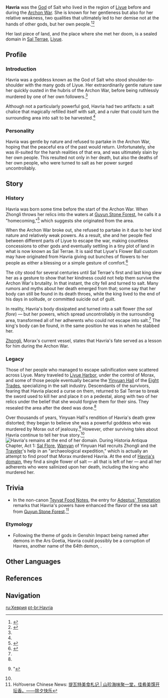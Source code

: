 {{Character Infobox
|name             = Havria
|type             = Historical
|deceased         = Past
|region           = Liyue
|affiliation      = Gods
|title            = Salt Goddess
}}
'''Havria''' was the [[God]] of Salt who lived in the region of [[Liyue]] before and during the [[Archon War]]. She is known for her gentleness but also for her relative weakness, two qualities that ultimately led to her demise not at the hands of other gods, but her own people.<ref name="DRA">{{Ref/Book|Diary of Roald the Adventurer|1|Sal Terrae}}</ref><ref name="ZLC1 - FSS">{{Ref/Quest|Farewell, Sweet Salt}}</ref>

Her last piece of land, and the place where she met her doom, is a sealed domain in [[Sal Terrae]], [[Liyue]].

==Profile==
===Introduction===
Havria was a goddess known as the God of Salt who stood shoulder-to-shoulder with the many gods of Liyue. Her extraordinarily gentle nature saw her quickly ousted in the hubris of the Archon War, before being ruthlessly murdered by one of her own followers.<ref name="DRA" />

Although not a particularly powerful god, Havria had two artifacts: a salt chalice that magically refilled itself with salt, and a ruler that could turn the surrounding area into salt to be harvested.<ref name="ZLC1 - FSS" />

===Personality===
Havria was gentle by nature and refused to partake in the Archon War, hoping that the peaceful era of the past would return. Unfortunately, she was ill-suited for the harsh realities of that era, and was ultimately slain by her own people. This resulted not only in her death, but also the deaths of her own people, who were turned to salt as her power surged uncontrollably.

==Story==
===History===
Havria was born some time before the start of the Archon War. When Zhongli throws her relics into the waters at [[Guyun Stone Forest]], he calls it a "homecoming,"<ref>{{Ref/Quest|A Record of All Things}}</ref> which suggests she originated from the area.

When the Archon War broke out, she refused to partake in it due to her kind nature and relatively weak powers. As a result, she and her people fled between different parts of Liyue to escape the war, making countless concessions to other gods and eventually settling in a tiny plot of land in what is now known as Sal Terrae. It is said that Liyue's Flower Ball custom may have originated from Havria giving out bunches of flowers to her people as either a blessing or a simple gesture of comfort.<ref>{{Ref/Book|Customs of Liyue: Flower Ball}}</ref>

The city stood for several centuries until Sal Terrae's first and last king slew her as a gesture to show that her kindness could not help them survive the Archon War's brutality. In that instant, the city fell and turned to salt. Many rumors and myths about her death emerged from that; some say that her body can still be found in its death throes, while the king lived to the end of his days in solitude, or committed suicide out of guilt.

In reality, Havria's body dissipated and turned into a salt flower (the ''sal flore'') &mdash; but her powers, which spread uncontrollably in the surrounding area, transformed all of her adherents who could not escape into salt.<ref name="ZLC1 - FSS" /> The king's body can be found, in the same position he was in when he stabbed her.

[[Zhongli]], Morax's current vessel, states that Havria's fate served as a lesson for him during the Archon War.

===Legacy===
Those of her people who managed to escape salinification were scattered across Liyue. Many traveled to [[Liyue Harbor]], under the control of Morax, and some of those people eventually became the [[Yinyuan Hall]] of the [[Eight Trades]], specializing in the salt industry. Descendants of the survivors, fearing that Havria placed a curse on them, returned to Sal Terrae to break the sword used to kill her and place it on a pedestal, along with two of her relics under the belief that she would forgive them for their sins. They resealed the area after the deed was done.<ref name="ZLC1 - FSS" />

Over thousands of years, Yinyuan Hall's rendition of Havria's death grew distorted; they began to believe she was a powerful goddess who was murdered by Morax out of jealousy.<ref>{{Ref/Quest|Shadow of Yore}}"</ref> However, other surviving tales about Havria continue to tell her true story.<ref name="DRA" />
[[File:Object Sal Flore.jpg|thumb|Havria's remains at the end of her domain.]]
During Historia Antiqua Chapter, Act 1: [[Sal Flore]], [[Wanyan]] of Yinyuan Hall recruits Zhongli and the [[Traveler]]'s help in an "archaeological expedition," which is actually an attempt to find proof that Morax murdered Havria. At the end of [[Of Mysteries and Salt|Havria's domain]], they find a single flower of salt &mdash; all that is left of her &mdash; and all her adherents who were salinized upon her death, including the king who murdered her.

==Trivia==
* In the non-canon [[Teyvat Food Notes]], the entry for [[Adeptus' Temptation]] remarks that Havria's powers have enhanced the flavor of the sea salt from [[Guyun Stone Forest]].<ref>HoYoverse Chinese News: [https://ys.mihoyo.com/main/news/detail/14099 提瓦特美食札记 | 山珍海味聚一堂，佳肴美馔开坛香。&mdash;&mdash;除夕快乐]</ref>

===Etymology===
* Following the theme of gods in Genshin Impact being named after demons in the Ars Goetia, Havria could possibly be a corruption of Havres, another name of the 64th demon, {{w|Flauros}}.

==Other Languages==
{{Other Languages|default_hidden = 1
|en      = Havria
|zhs     = 赫乌莉亚
|zhs_rm  = Hèwūlìyà
|zht     = 赫烏莉亞
|zht_rm  = Hèwūlìyà
|ja      = ヘウリア
|ja_rm   = Heuria
|ko      = 훌리야
|ko_rm   = Hulliya
|es      = Havria
|fr      = Havria
|ru      = Хеврия
|th      = Havria
|vi      = Havria
|de      = Havria
|id      = Havria
|pt      = Havria
}}

==References==
{{Reflist|2}}

==Navigation==
{{Faction Navbox}}

[[ru:Хеврия]]
[[pt-br:Havria]]